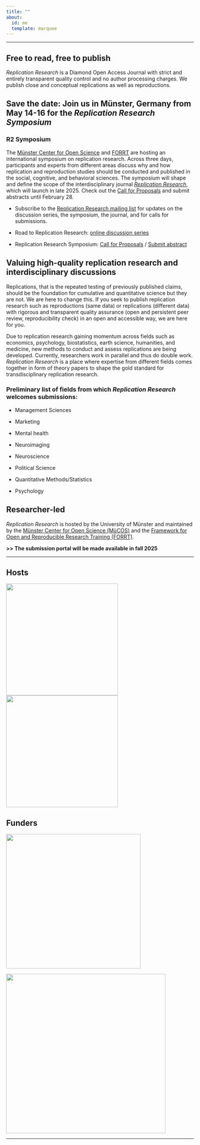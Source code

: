```yaml
---
title: ""
about:
  id: me
  template: marquee
---
```


------------------------------------------------------------------------

## Free to read, free to publish

*Replication Research* is a Diamond Open Access Journal with strict and entirely transparent quality control and no author processing charges. We publish close and conceptual replications as well as reproductions.

## **Save the date: Join us in Münster, Germany from May 14-16 for the *Replication Research Symposium***

::: callout-tip
### R2 Symposium

The [Münster Center for Open Science](https://www.uni-muenster.de/MueCOS/en/index.html) and [FORRT](https://forrt.org/) are hosting an international symposium on replication research. Across three days, participants and experts from different areas discuss why and how replication and reproduction studies should be conducted and published in the social, cognitive, and behavioral sciences. The symposium will shape and define the scope of the interdisciplinary journal [*Replication Research*](https://lukasroeseler.github.io/replicationresearch_mockup/), which will launch in late 2025. Check out the [Call for Proposals](https://indico.uni-muenster.de/event/3176/abstracts/#submit-abstract) and submit abstracts until February 28.

-   Subscribe to the [Replication Research mailing list](https://listserv.uni-muenster.de/mailman/listinfo/replication-research) for updates on the discussion series, the symposium, the journal, and for calls for submissions.

-   Road to Replication Research: [online discussion series](https://lukasroeseler.github.io/replicationresearch_mockup/img/R2_road.png)

-   Replication Research Symposium: [Call for Proposals](https://lukasroeseler.github.io/replicationresearch_mockup/img/R2_cfp.png) / [Submit abstract](https://indico.uni-muenster.de/event/3176/abstracts/#submit-abstract)
:::

## Valuing high-quality replication research and interdisciplinary discussions

Replications, that is the repeated testing of previously published claims, should be the foundation for cumulative and quantitative science but they are not. We are here to change this. If you seek to publish replication research such as reproductions (same data) or replications (different data) with rigorous and transparent quality assurance (open and persistent peer review, reproducibility check) in an open and accessible way, we are here for you.

Due to replication research gaining momentum across fields such as economics, psychology, biostatistics, earth science, humanities, and medicine, new methods to conduct and assess replications are being developed. Currently, researchers work in parallel and thus do double work. *Replication Research* is a place where expertise from different fields comes together in form of theory papers to shape the gold standard for transdisciplinary replication research.

::: callout-tip
### Preliminary list of fields from which *Replication Research* welcomes submissions:

-   Management Sciences

-   Marketing

-   Mental health

-   Neuroimaging

-   Neuroscience

-   Political Science

-   Quantitative Methods/Statistics

-   Psychology
:::

## Researcher-led

*Replication Research* is hosted by the University of Münster and maintained by the [Münster Center for Open Science (MüCOS)](https://www.uni-muenster.de/MueCOS/en/index.html) and the [Framework for Open and Reproducible Research Training (FORRT)](https://forrt.org).

::: {.callout-note icon="false"}
**\>\> The submission portal will be made available in fall 2025**
:::

------------------------------------------------------------------------

## Hosts

![](img/mücos_logo.jpg){width="300"} ![](img/forrt_logo.png){width="300"}

## Funders

![](img/unimünster_logo.jpg){width="361"}

![](img/cropped-Logo_Blog_neu.png){width="428"}

------------------------------------------------------------------------
